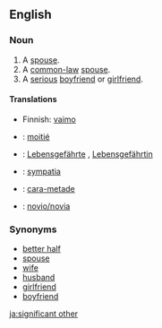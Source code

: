 ==English==

===Noun===
{{en-noun|sg=[[significant]] [[other]]}}

# A [[spouse]].
# A [[common-law]] [[spouse]].
# A [[serious]] [[boyfriend]] or [[girlfriend]].

====Translations====
{{trans-top|A spouse}}
*Finnish: [[vaimo]]
{{trans-mid}}
{{trans-bottom}}

{{trans-top|A common-law spouse}}
{{trans-mid}}
{{trans-bottom}}

{{trans-top|A serious boyfriend or girlfriend}}
{{trans-mid}}
{{trans-bottom}}

{{checktrans-top}}
*{{ttbc|French}}: [[moitié]] {{f}}
*{{ttbc|German}}: [[Lebensgefährte]] {{m}}, [[Lebensgefährtin]] {{f}}
*{{ttbc|Polish}}: [[sympatia]] {{f}}
{{checktrans-mid}}
*{{ttbc|Portuguese}}: [[cara-metade]] {{f}}
*{{ttbc|Spanish}}: [[novio/novia]] {{f}}
{{checktrans-bottom}}

===Synonyms===
*[[better half]]
*[[spouse]]
*[[wife]]
*[[husband]]
*[[girlfriend]]
*[[boyfriend]]

[[ja:significant other]]